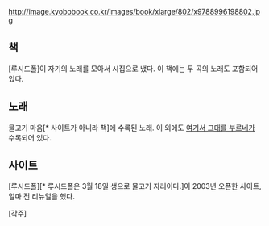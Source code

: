 http://image.kyobobook.co.kr/images/book/xlarge/802/x9788996198802.jpg
== 책 ==

[루시드폴]이 자기의 노래를 모아서 시집으로 냈다. 이 책에는 두 곡의 노래도 포함되어 있다.

== 노래 ==
물고기 마음[* 사이트가 아니라 책]에 수록된 노래. 이 외에도 [[여기서 그대를 부르네]]가 수록되어 있다.

== 사이트 ==

[루시드폴][* 루시드폴은 3월 18일 생으로 물고기 자리이다.]이 2003년 오픈한 사이트, 얼마 전 리뉴얼을 했다.


[각주]
